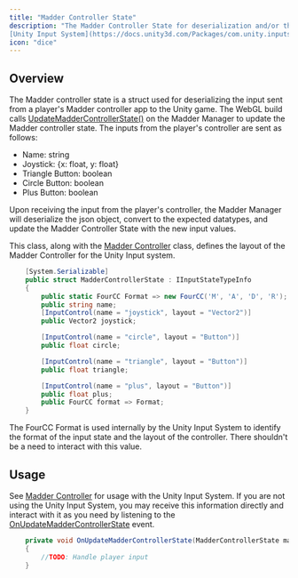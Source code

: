 ```yaml
---
title: "Madder Controller State"
description: "The Madder Controller State for deserialization and/or the 
[Unity Input System](https://docs.unity3d.com/Packages/com.unity.inputsystem@1.0/manual/index.html)"
icon: "dice"
---
```


## Overview

The Madder controller state is a struct used for deserializing the input sent from a player's Madder controller app to
the Unity game. The WebGL build calls [UpdateMadderControllerState()](madder-manager#updatemaddercontrollerstate) on the
Madder Manager to update the Madder controller state. The inputs from the player's controller are sent as follows:

- Name: string
- Joystick: \{x: float, y: float\}
- Triangle Button: boolean
- Circle Button: boolean
- Plus Button: boolean

Upon receiving the input from the player's controller, the Madder Manager will deserialize the json object, convert to
the expected datatypes, and update the Madder Controller State with the new input values.

This class, along with the [Madder Controller](madder-controller) class, defines the layout of the Madder Controller for
the Unity Input system.

```csharp MadderControllerState.cs
    [System.Serializable]
    public struct MadderControllerState : IInputStateTypeInfo
    {
        public static FourCC Format => new FourCC('M', 'A', 'D', 'R');
        public string name;
        [InputControl(name = "joystick", layout = "Vector2")]
        public Vector2 joystick;

        [InputControl(name = "circle", layout = "Button")]
        public float circle;

        [InputControl(name = "triangle", layout = "Button")]
        public float triangle;

        [InputControl(name = "plus", layout = "Button")]
        public float plus;
        public FourCC format => Format;
    }

```

The FourCC Format is used internally by the Unity Input System to identify the format of the input state and the layout
of the controller. There shouldn't be a need to interact with this value.

## Usage

See [Madder Controller](madder-controller) for usage with the Unity Input System.
If you are not using the Unity Input System, you may receive this information directly and interact with it as you need
by listening to the [OnUpdateMadderControllerState](madder-manager#onupdatemaddercontrollerstate) event.

```csharp
    private void OnUpdateMadderControllerState(MadderControllerState madderControllerState)
    {
        //TODO: Handle player input
    }
```
